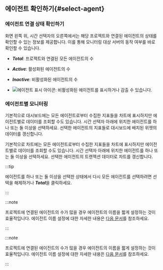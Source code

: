 ## 에이전트 확인하기{#select-agent}

### 에이전트 연결 상태 확인하기

<InDoc pages="dashboard,multi-instance-monitoring,rac-monitoring">

<ImgLang img='apm-dashboard-check-agent.png' desc='에이전트 연결 상태' />

</InDoc>

<InDoc pages="dashboard-transactionmap">

<ImgLang img='txmap-select-agent.png' desc='에이전트 선택하기' />

</InDoc>

화면 왼쪽 위, 시간 선택자의 오른쪽에서는 해당 프로젝트와 연결된 에이전트의 상태를 확인할 수 있는 정보를 제공합니다. 이를 통해 모니터링 대상 서버의 동작 여부를 바로 확인할 수 있습니다.

* ***Total***: 프로젝트와 연결된 모든 에이전트의 수

* ***Active***: 활성화된 에이전트의 수

* ***Inactive***: 비활성화된 에이전트의 수

* ![에이전트 표시 아이콘](/img/ic-inactive.svg): 비활성화된 에이전트를 표시하거나 감출 수 있습니다.

### 에이전트별 모니터링

<InDoc pages="dashboard,multi-instance-monitoring,rac-monitoring">

<ImgLang img='apm-dashboard-select-agent.png' desc='에이전트 선택하기' />

</InDoc>

<InDoc pages="dashboard,multi-instance-monitoring,rac-monitoring">

기본적으로 대시보드에는 모든 에이전트로부터 수집한 지표들을 차트에 표시하지만 에이전트별로 데이터를 조회할 수도 있습니다. 시간 선택자 아래에 위치한 에이전트를 하나 또는 둘 이상을 선택하세요. 선택한 에이전트의 지표들로 대시보드에 배치된 위젯의 데이터를 갱신합니다.

</InDoc>

<InDoc pages="dashboard-transactionmap">

기본적으로 차트에는 모든 에이전트로부터 수집한 지표들을 차트에 표시하지만 에이전트별로 데이터를 조회할 수도 있습니다. 시간 선택자 아래에 위치한 에이전트를 하나 또는 둘 이상을 선택하세요. 선택한 에이전트의 트랜잭션 데이터로 차트를 갱신합니다.

</InDoc>

:::tip

에이전트를 하나 또는 둘 이상을 선택한 상태에서 다시 모든 에이전트를 선택하려면 선택을 해제하거나 ***Total***을 클릭하세요.

:::

<InDoc product="java,python,php,nodejs,dotnet,golang">

:::note

프로젝트에 연결된 에이전트의 수가 많을 경우 에이전트의 이름을 짧게 설정하는 것이 효율적입니다. 에이전트 이름 설정에 대한 자세한 내용은 [다음 문서](agent-name)를 참조하세요.

:::

</InDoc>

<InDoc product="postgresql,mysql,redis,mongodb,oracle-pro,oracle,db2,sapase">

:::note

프로젝트에 연결된 에이전트의 수가 많을 경우 에이전트의 이름을 짧게 설정하는 것이 효율적입니다. 에이전트 이름 설정에 대한 자세한 내용은 [다음 문서](agent-dbx-settings#naming)를 참조하세요.

:::

</InDoc>